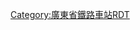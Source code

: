 <noinclude>{{BS-map
| title = 小榄站站线布置图
| map = </noinclude>
\\CONTg!~lhCONTg(r)\CONTg!~lhCONTg(l)\\\\~~ ~~ ~~ ~~[[广珠城际铁路|广珠城际]]往[[广州南站|广州南]]
\\STRg!~lhSTR(r)\STRf!~lhSTR(l)\\\\
\hSTRc2\hABZg3(r)\hABZg2(l)\hSTRc3\\\
hSTRc2\hSTR3+1\STR+c4!~lhSTR(r)+hc4\STR+c1!~lhSTR(l)+hc1\hSTR2+4\hSTRc3\\
hSTR+1\hSTRc4\STR!~lhSTR(r)\STR!~lhSTR(l)\hSTRc1\hSTR+4\\
STR+BSl!~lhSTR(r)\BS\STR+BSr\STR+BSl\BS\STR+BSr!~lhSTR(l)\\
STR+BSl!~lhSTR(r)\BS\STR+BSr\STR+BSl\BS!~num1l\STR+BSr!~lhSTR(l)\\~~ ~~ ~~1站台
STR+BSl!~lhSTR(r)\BS\STR+BSr\STR+BSl\BS!~num2r\STR+BSr!~lhSTR(l)\\~~ ~~ ~~2站台
STR+BSl!~lhSTR(r)\BS!~num3l\STR+BSr\STR+BSl\BS\STR+BSr!~lhSTR(l)\\~~ ~~ ~~3站台
STR+BSl!~lhSTR(r)\BS!~num4r\STR+BSr\STR+BSl\BS\STR+BSr!~lhSTR(l)\\~~ ~~ ~~4站台
STR+BSl!~lhSTR(r)\BS\STR+BSr\STR+BSl\BS\STR+BSr!~lhSTR(l)\\
hSTR2\hSTRc3\STR!~lhSTR(r)\STR!~lhSTR(l)\hSTRc2\hSTR3\\
hSTRc1\ABZ4+2f!~lhSTR+4(r)!~lhSTR2+4(l)\STR!~STRc3!~lhSTR(r)+hc3\STR!~STRc2!~lhSTR(l)+hc2\ABZ1+3f!~lhSTR+1(l)!~lhSTR3+1(r)\hSTRc4\\
\STR+c1!~lhSTR(r)\ABZg+4\ABZg+1\STR+c4!~lhSTR(l)\\\
\STR!~lhSTR(r)\ABZg2\STR+c3\STR!~lhSTR(l)\\\
\STR!~lhSTR(r)\STR+c1\ABZg+4\STR!~lhSTR(l)\\\
\STR!~lhSTR(r)\STR\STR!~lhKRZh(l)(f)\STR!~lhSTR(l)!~lhKRZh(r)(f)\\\
\STR!~lhSTR(r)!~lhKRZh(l)(f)\STR!~lhKRZh(r)(f)\STR!~lhSTR(l)\hSTR\\\
\hSTR\STR2!~lhSTR2(r)\STR2+c3!~lhSTR2(l)\hSTRc3!~MSTR!~hSTR\\\
\hSTR\hSTRc1\STR2+4+c1!~lhSTR2+4(r)\STR2+4+c3!~lhSTR2+4(l)!~MSTR!~hSTR\hSTRc3\\
\hSTR\\hSTRc1\STR2+4+c1!~lhSTR2+4(r)!~MSTR!~hSTR\STRl+4!~STRc3!~lhSTRl+4(l)\STRfq!~lhSTR(l)q\CONTfq!~lhCONTf(l)q~~ ~~ ~~ ~~[[广珠城际铁路|广珠城际]]往[[珠海站|珠海]]
\hSTR\\hSTRc2\hSTRc1!~MSTR!~hSTR3\STRl+4!~lhSTRl+4(r)\STRgq!~lhSTR(r)q\CONTfq!~lhCONTf(r)q
\hSTR\hSTRc2\hSTR3+1\hSTRc4\\\
\hSTR\hSTR+1\hSTRc4\\\\
\STRg!~lhSTR(r)!~lhKRZh(l)(g)\STRf!~lhSTR(l)!~lhKRZh(r)(g)\\\\\
\CONTf!~lhCONTf(r)\CONTf!~lhCONTf(l)\\\\\~~ ~~ ~~ ~~江门支线往[[新会站|新会]]
<noinclude>}}

{{Rdt intro|[[小榄站]]}}

[[Category:廣東省鐵路車站RDT]]

</noinclude>